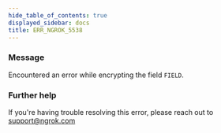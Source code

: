 ```yaml
---
hide_table_of_contents: true
displayed_sidebar: docs
title: ERR_NGROK_5538
---
```


### Message

Encountered an error while encrypting the field `FIELD`.

### Further help

If you're having trouble resolving this error, please reach out to [support@ngrok.com](mailto:support@ngrok.com?subject=Help%20with%20ERR_NGROK_5538)
